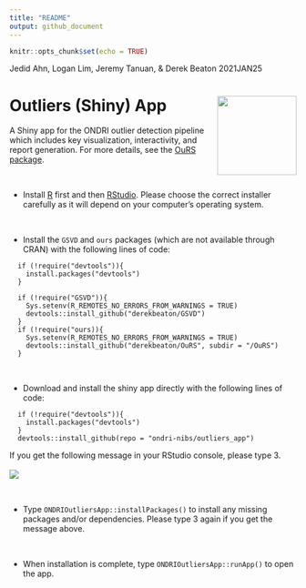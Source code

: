 ```yaml
---
title: "README"
output: github_document
---
```


```r
knitr::opts_chunk$set(echo = TRUE)
```


Jedid Ahn, Logan Lim, Jeremy Tanuan, & Derek Beaton 2021JAN25

# Outliers (Shiny) App <img src='etc/logo.png' align="right" height="139"/>

A Shiny app for the ONDRI outlier detection pipeline which includes key visualization, interactivity, and report generation. 
For more details, see the [OuRS package](https://github.com/derekbeaton/OuRS).

<br>

* Install [R](https://cran.r-project.org/) first and then [RStudio](https://rstudio.com/products/rstudio/download/). Please choose the correct installer carefully as it will depend on your computer's operating system.

<br>

* Install the `GSVD` and `ours` packages (which are not available through CRAN) with the following lines of code:
```
  if (!require("devtools")){
    install.packages("devtools")
  }
  
  if (!require("GSVD")){
    Sys.setenv(R_REMOTES_NO_ERRORS_FROM_WARNINGS = TRUE)
    devtools::install_github("derekbeaton/GSVD")
  }
  if (!require("ours)){
    Sys.setenv(R_REMOTES_NO_ERRORS_FROM_WARNINGS = TRUE)
    devtools::install_github("derekbeaton/OuRS", subdir = "/OuRS")
  }
```

<br>

* Download and install the shiny app directly with the following lines of code:
```
  if (!require("devtools")){
    install.packages("devtools")
  }
  devtools::install_github(repo = "ondri-nibs/outliers_app")
```
If you get the following message in your RStudio console, please type 3.
<br><br>
<img src='etc/package-update.png'>

<br>

* Type ```ONDRIOutliersApp::installPackages()``` to install any missing packages and/or dependencies.
Please type 3 again if you get the message above.

<br>

* When installation is complete, type ```ONDRIOutliersApp::runApp()``` to open the app.